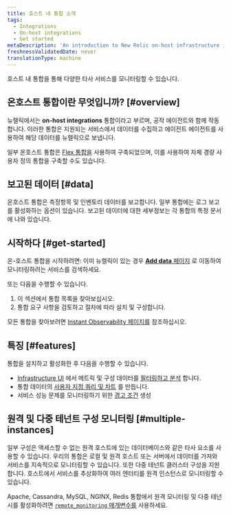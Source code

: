 ```yaml
---
title: 호스트 내 통합 소개
tags:
  - Integrations
  - On-host integrations
  - Get started
metaDescription: 'An introduction to New Relic on-host infrastructure integrations, which instrument and report data from various third-party services.'
freshnessValidatedDate: never
translationType: machine
---
```


호스트 내 통합을 통해 다양한 타사 서비스를 모니터링할 수 있습니다.

## 온호스트 통합이란 무엇입니까? [#overview]

뉴렐릭에서는 <DNT>**on-host integrations**</DNT> 통합이라고 부르며, 공작 에이전트와 함께 작동합니다. 이러한 통합은 지원되는 서비스에서 데이터를 수집하고 에이전트 에이전트를 사용하여 해당 데이터를 뉴렐릭으로 보냅니다.

일부 온호스트 통합은 [Flex 통합을](/docs/infrastructure/host-integrations/host-integrations-list/flex-integration-tool-build-your-own-integration) 사용하여 구축되었으며, 이를 사용하여 자체 경량 사용자 정의 통합을 구축할 수도 있습니다.

## 보고된 데이터 [#data]

온호스트 통합은 측정항목 및 인벤토리 데이터를 보고합니다. 일부 통합에는 로그 보고를 활성화하는 옵션이 있습니다. 보고된 데이터에 대한 세부정보는 각 통합의 특정 문서에 나와 있습니다.

## 시작하다 [#get-started]

온-호스트 통합을 시작하려면: 이미 뉴렐릭이 있는 경우 [<DNT>**Add data**</DNT> 페이지](https://one.newrelic.com/marketplace) 로 이동하여 모니터링하려는 서비스를 검색하세요.

또는 다음을 수행할 수 있습니다.

1. 이 섹션에서 통합 목록을 찾아보십시오.
2. 통합 요구 사항을 검토하고 절차에 따라 설치 및 구성합니다.

모든 통합을 찾아보려면 [Instant Observability 페이지를](https://newrelic.com/instant-observability) 참조하십시오.

## 특징 [#features]

통합을 설치하고 활성화한 후 다음을 수행할 수 있습니다.

* [Infrastructure UI](/docs/infrastructure/new-relic-infrastructure/getting-started/introduction-new-relic-infrastructure) 에서 메트릭 및 구성 데이터를 [필터링하고 분석](/docs/infrastructure/integrations/find-use-infrastructure-integration-data) 합니다.
* 통합 데이터의 [사용자 지정 쿼리 및 차트](/docs/using-new-relic/data/understand-data/query-new-relic-data) 를 만듭니다.
* 서비스 성능 문제를 모니터링하기 위한 [경고 조건](/docs/alerts/new-relic-alerts/getting-started/alerts-glossary#alert-condition) 생성

## 원격 및 다중 테넌트 구성 모니터링 [#multiple-instances]

일부 구성은 액세스할 수 없는 원격 호스트에 있는 데이터베이스와 같은 타사 요소를 사용할 수 있습니다. 우리의 통합은 로컬 및 원격 호스트 또는 서버에서 데이터를 가져와 서비스를 지속적으로 모니터링할 수 있습니다. 또한 다중 테넌트 클러스터 구성을 지원합니다. 호스트에서 서비스를 추상화하여 여러 엔터티를 원격 인스턴스로 모니터링할 수 있습니다.

Apache, Cassandra, MySQL, NGINX, Redis 통합에서 원격 모니터링 및 다중 테넌시를 활성화하려면 [`remote_monitoring` 매개변수를](/docs/infrastructure/host-integrations/understand-use-data/remote-monitoring-host-integrations) 사용하세요.